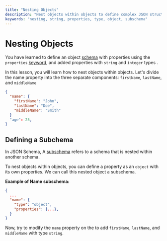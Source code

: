 ```yaml
---
title: "Nesting Objects"
description: "Nest objects within objects to define complex JSON structures."
keywords: "nesting, string, properties, type, object, subschema"
---
```


# Nesting Objects

You have learned to define an object [schema](https://json-schema.org/learn/glossary#schema) with properties using the `properties` [keyword](https://json-schema.org/learn/glossary#keyword), and added properties with `string` and `integer` types .

In this lesson, you will learn how to nest objects within objects.
Let's divide the name property into the three separate components: `firstName`, `lastName`, and `middleName` 

```json highlightLineStart={3} highlightLineEnd={5}
{
  "name": {
    "firstName": "John",
    "lastName": "Doe",
    "middleName": "Smith"
  }
  "age": 25,
}
```

## Defining a Subchema

In JSON Schema, A [subschema](https://json-schema.org/learn/glossary#subschema) refers to a schema that is nested within another schema. 

To nest objects within objects, you can define a property as an `object` with its own properties. We can call this nested object a subschema. 

**Example of Name subschema:**
```json
{
  ...
  "name": {
    "type": "object",
    "properties": {...},
  }
}
```


Now, try to modify the `name` property on the <SideEditorLink/> to add `firstName`, `lastName`, and `middleName` with type `string`.